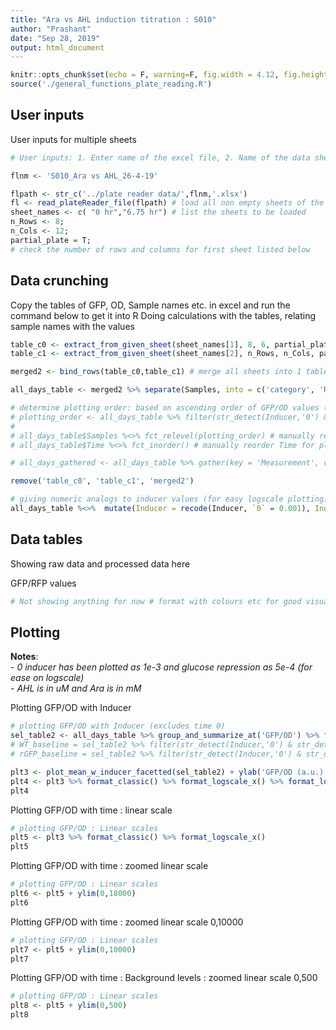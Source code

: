 ```yaml
---
title: "Ara vs AHL induction titration : S010"
author: "Prashant"
date: "Sep 28, 2019"
output: html_document
---
```


```r
knitr::opts_chunk$set(echo = F, warning=F, fig.width = 4.12, fig.height = 3.29)
source('./general_functions_plate_reading.R')
```

## User inputs


User inputs for multiple sheets

```r
# User inputs: 1. Enter name of the excel file, 2. Name of the data sheet(S) 3. number of rows and columns in plate reader data 4. Title for plots #comment (file name starts in the previous directory of this Rproject)

flnm <- 'S010_Ara vs AHL_26-4-19'

flpath <- str_c('../plate reader data/',flnm,'.xlsx')
fl <- read_plateReader_file(flpath) # load all non empty sheets of the excel file into fl - as a list 
sheet_names <- c( "0 hr","6.75 hr") # list the sheets to be loaded
n_Rows <- 8; 
n_Cols <- 12; 
partial_plate = T;
# check the number of rows and columns for first sheet listed below
```

## Data crunching

Copy the tables of GFP, OD, Sample names etc. in excel and run the command below to get it into R
Doing calculations with the tables, relating sample names with the values

```r
table_c0 <- extract_from_given_sheet(sheet_names[1], 8, 6, partial_plate) %>% mutate(Time = '0') %>% mutate(Inducer = 0)  # extracing from each sheet
table_c1 <- extract_from_given_sheet(sheet_names[2], n_Rows, n_Cols, partial_plate) %>% mutate(Time = '6.75') %>% mutate(Inducer = as.numeric(Inducer))

merged2 <- bind_rows(table_c0,table_c1) # merge all sheets into 1 table

all_days_table <- merged2 %>% separate(Samples, into = c('category', 'Reporter'), sep = '\\_| \\+ ', remove = F) %>% mutate(Samples  = str_replace(Samples, '(.*)\\_(.*)', '\\2')) # create a category row for controls and the library clones 6 and 7

# determine plotting order: based on ascending order of GFP/OD values (for single replicate data)
# plotting_order <- all_days_table %>% filter(str_detect(Inducer,'0') & str_detect(Time,'6')) %>% arrange(`GFP/OD`) %>%  mutate(Samples = fct_inorder(Samples)) %>% pull(Samples) %>% levels()
# 
# all_days_table$Samples %<>% fct_relevel(plotting_order) # manually reorder samples for plotting
# all_days_table$Time %<>% fct_inorder() # manually reorder Time for plotting

# all_days_gathered <- all_days_table %>% gather(key = 'Measurement', value = 'Reading', OD, GFP, RFP, 'GFP/RFP', 'GFP/OD', 'RFP/OD') # gather different measurements and ratios into 1 column

remove('table_c0', 'table_c1', 'merged2')

# giving numeric analogs to inducer values (for easy logscale plotting) - prelim analysis only
all_days_table %<>%  mutate(Inducer = recode(Inducer, `0` = 0.001), Inducer = replace_na(Inducer, 0.0005), Reporter = fct_relevel(Reporter, 'rGFP', "pEMF02", "pSH02", "fGFP", "DH10B"))

```

## Data tables

Showing raw data and processed data here 

GFP/RFP values
``` r
# Not showing anything for now # format with colours etc for good visualization
```


## Plotting

 **Notes**:   
 - *0 inducer has been plotted as 1e-3 and glucose repression as 5e-4 (for ease on logscale)*  
 - *AHL is in uM and Ara is in mM*

Plotting GFP/OD with Inducer

```r
# plotting GFP/OD with Inducer (excludes time 0)
sel_table2 <- all_days_table %>% group_and_summarize_at('GFP/OD') %>% filter(!str_detect(Time, "0")) #%>% filter(!str_detect(Inducer, "s")) # filter neccesary samples for plotting ; by default mean and variance of GFP/RFP column
# WT_baseline = sel_table2 %>% filter(str_detect(Inducer,'0') & str_detect(Time,'25') & str_detect(Samples,'RV01 $')) %>% pull(mean) # find the value for pRV01
# rGFP_baseline = sel_table2 %>% filter(str_detect(Inducer,'0') & str_detect(Time,'25') & str_detect(Samples,'rGFP')) %>% pull(mean) # find the value for rGFP negative control

plt3 <- plot_mean_w_inducer_facetted(sel_table2) + ylab('GFP/OD (a.u.)') #+ geom_hline(yintercept = WT_baseline, linetype = 2) +  geom_hline(yintercept = rGFP_baseline, linetype = 2) # plot the mean, add y axis label and a baseline indication
plt4 <- plt3 %>% format_classic() %>% format_logscale_x() %>% format_logscale_y()
plt4
```

Plotting GFP/OD with time : linear scale

```r
# plotting GFP/OD : Linear scales
plt5 <- plt3 %>% format_classic() %>% format_logscale_x()
plt5
```

Plotting GFP/OD with time : zoomed linear scale

```r
# plotting GFP/OD : Linear scales
plt6 <- plt5 + ylim(0,18000)
plt6
```

Plotting GFP/OD with time : zoomed linear scale 0,10000

```r
# plotting GFP/OD : Linear scales
plt7 <- plt5 + ylim(0,10000)
plt7
```
Plotting GFP/OD with time : Background levels : zoomed linear scale 0,500

```r
# plotting GFP/OD : Linear scales
plt8 <- plt5 + ylim(0,500)
plt8
```
